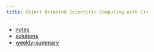 ```yaml
---
title: Object Oriented Scientific Computing with C++
---
```


* [notes](https://igor-dimi.github.io/oop-notes-ss24/)
* [solutions](https://igor-dimi.github.io/oop-sol-ss24/)
* [weekly-summary](./sum/index.qmd)